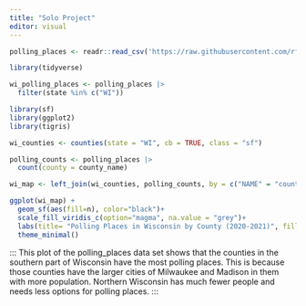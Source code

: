 ```yaml
---
title: "Solo Project"
editor: visual
---
```


```r
polling_places <- readr::read_csv('https://raw.githubusercontent.com/rfordatascience/tidytuesday/main/data/2024/2024-01-16/polling_places.csv')

```
```r
library(tidyverse)
```


```r
wi_polling_places <- polling_places |>
  filter(state %in% c("WI"))
```

```r
library(sf)
library(ggplot2)
library(tigris)
```

```r
wi_counties <- counties(state = "WI", cb = TRUE, class = "sf")

```
```r
polling_counts <- polling_places |>
  count(county = county_name)
```
```r
wi_map <- left_join(wi_counties, polling_counts, by = c("NAME" = "county"))
```


```r
ggplot(wi_map) +
  geom_sf(aes(fill=n), color="black")+
  scale_fill_viridis_c(option="magma", na.value = "grey")+
  labs(title= "Polling Places in Wisconsin by County (2020-2021)", fill= "Polling Places")+
  theme_minimal()
```
:::
This plot of the polling_places data set shows that the counties in the southern part of Wisconsin have the most polling places. This is because those counties have the larger cities of Milwaukee and Madison in them with more population. Northern Wisconsin has much fewer people and needs less options for polling places. 
:::

